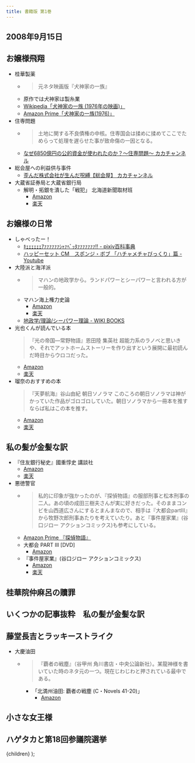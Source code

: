 ```yaml
---
title: 書籍版 第1巻
---
```


## 2008年9月15日

## お嬢様飛翔

- 桂華製薬
  - > 元ネタ映画版『犬神家の一族』
  - 原作では犬神家は製糸業
  - [Wikipedia「犬神家の一族 (1976年の映画)」](https://ja.wikipedia.org/wiki/%E7%8A%AC%E7%A5%9E%E5%AE%B6%E3%81%AE%E4%B8%80%E6%97%8F_(1976%E5%B9%B4%E3%81%AE%E6%98%A0%E7%94%BB))
  - [Amazon Prime「犬神家の一族(1976)」](https://www.amazon.co.jp/gp/video/detail/B00FIWXEO4/ref=atv_dp_share_cu_r)
- 住専問題
  - > 土地に関する不良債権の中核。住専国会は揉めに揉めてここでためらって処理を遅らせた事が致命傷の一因となる。
  - [なぜ6850億円の公的資金が使われたのか？～住専問題～ カカチャンネル](https://youtu.be/Tlp_eBX0w0k?si=-YTvQ63GCS98qG-9)
- 総会屋への利益供与事件
  - [歪んだ株式会社が生んだ呪縛【総会屋】 カカチャンネル](https://youtu.be/Fo9P4xsuwhA?si=qzOO6KSEsFXxjXFG)
- 大蔵省証券局と大蔵省銀行局
  - 解明・拓銀を潰した「戦犯」 北海道新聞取材班
    - [Amazon](https://amzn.to/3XOmiZZ)
    - [楽天](https://hb.afl.rakuten.co.jp/ichiba/3db23d1b.47b9c5bc.3db23d1c.6634382b/_RTLink95394?pc=https%3A%2F%2Fitem.rakuten.co.jp%2Fbook%2F1212255%2F&link_type=hybrid_url&ut=eyJwYWdlIjoiaXRlbSIsInR5cGUiOiJoeWJyaWRfdXJsIiwic2l6ZSI6IjI0MHgyNDAiLCJuYW0iOjEsIm5hbXAiOiJyaWdodCIsImNvbSI6MSwiY29tcCI6ImRvd24iLCJwcmljZSI6MSwiYm9yIjoxLCJjb2wiOjEsImJidG4iOjEsInByb2QiOjAsImFtcCI6ZmFsc2V9)

## お嬢様の日常

- しゃべったー！
  - [ｷｪｪｪｪｪｪｱｧｧｧｧｧｧｼｬｧﾍﾞｯﾀｧｧｧｧｧｧｧ!! - pixiv百科事典](https://dic.pixiv.net/a/%EF%BD%B7%EF%BD%AA%EF%BD%AA%EF%BD%AA%EF%BD%AA%EF%BD%AA%EF%BD%AA%EF%BD%B1%EF%BD%A7%EF%BD%A7%EF%BD%A7%EF%BD%A7%EF%BD%A7%EF%BD%A7%EF%BD%BC%EF%BD%AC%EF%BD%A7%EF%BE%8D%EF%BE%9E%EF%BD%AF%EF%BE%80%EF%BD%A7%EF%BD%A7%EF%BD%A7%EF%BD%A7%EF%BD%A7%EF%BD%A7%EF%BD%A7%21%21)
  - [ハッピーセット CM　スポンジ・ボブ 「ハチャメチャびっくり」篇 - Youtube](https://youtu.be/ytHUb9U6i7I?si=392SxmIxBehuVSoG)
- 大陸派と海洋派
  - > マハンの地政学から。ランドパワーとシーパワーと言われる方が一般的。
  - マハン海上権力史論
    - [Amazon](https://amzn.to/3LaXKTF)
    - [楽天](https://hb.afl.rakuten.co.jp/ichiba/3db23d1b.47b9c5bc.3db23d1c.6634382b/_RTLink95394?pc=https%3A%2F%2Fitem.rakuten.co.jp%2Fbook%2F5734737%2F&link_type=hybrid_url&ut=eyJwYWdlIjoiaXRlbSIsInR5cGUiOiJoeWJyaWRfdXJsIiwic2l6ZSI6IjI0MHgyNDAiLCJuYW0iOjEsIm5hbXAiOiJyaWdodCIsImNvbSI6MSwiY29tcCI6ImRvd24iLCJwcmljZSI6MSwiYm9yIjoxLCJjb2wiOjEsImJidG4iOjEsInByb2QiOjAsImFtcCI6ZmFsc2V9)
  - [地政学/理論/シーパワー理論 - WIKI BOOKS](https://ja.wikibooks.org/wiki/%E5%9C%B0%E6%94%BF%E5%AD%A6/%E7%90%86%E8%AB%96/%E3%82%B7%E3%83%BC%E3%83%91%E3%83%AF%E3%83%BC%E7%90%86%E8%AB%96)
- 光也くんが読んでいる本
  > 『光の帝国―常野物語』恩田陸 集英社 超能力系のラノベと思いきや、それでアットホームストーリーを作り出すという展開に最初読んだ時目からウロコだった。
  - [Amazon](https://amzn.to/3VSoNIt)
  - [楽天](https://hb.afl.rakuten.co.jp/ichiba/3db23d1b.47b9c5bc.3db23d1c.6634382b/_RTLink95394?pc=https%3A%2F%2Fitem.rakuten.co.jp%2Fbook%2F1188614%2F&link_type=hybrid_url&ut=eyJwYWdlIjoiaXRlbSIsInR5cGUiOiJoeWJyaWRfdXJsIiwic2l6ZSI6IjI0MHgyNDAiLCJuYW0iOjEsIm5hbXAiOiJyaWdodCIsImNvbSI6MSwiY29tcCI6ImRvd24iLCJwcmljZSI6MSwiYm9yIjoxLCJjb2wiOjEsImJidG4iOjEsInByb2QiOjAsImFtcCI6ZmFsc2V9)
- 瑠奈のおすすめの本
  > 『天夢航海』谷山由紀 朝日ソノラマ このころの朝日ソノラマは神がかっていた作品がゴロゴロしていた。朝日ソノラマから一冊本を推すならば私はこの本を推す。
  - [Amazon](https://amzn.to/3XQpwfQ)
  - [楽天](https://hb.afl.rakuten.co.jp/ichiba/3db24d1d.f70216c3.3db24d1e.8e1b4796/_RTLink95394?pc=https%3A%2F%2Fitem.rakuten.co.jp%2Frakutenkobo-ebooks%2F5493c353d13d392088e44dfbaf6d7060%2F&link_type=hybrid_url&ut=eyJwYWdlIjoiaXRlbSIsInR5cGUiOiJoeWJyaWRfdXJsIiwic2l6ZSI6IjI0MHgyNDAiLCJuYW0iOjEsIm5hbXAiOiJyaWdodCIsImNvbSI6MSwiY29tcCI6ImRvd24iLCJwcmljZSI6MSwiYm9yIjoxLCJjb2wiOjEsImJidG4iOjEsInByb2QiOjAsImFtcCI6ZmFsc2V9)

## 私の髪が金髪な訳

- 『住友銀行秘史』國重惇史 講談社
  - [Amazon](https://amzn.to/4cHPTbQ)
  - [楽天](https://hb.afl.rakuten.co.jp/ichiba/3db23d1b.47b9c5bc.3db23d1c.6634382b/_RTLink95394?pc=https%3A%2F%2Fitem.rakuten.co.jp%2Fbook%2F14427627%2F&link_type=hybrid_url&ut=eyJwYWdlIjoiaXRlbSIsInR5cGUiOiJoeWJyaWRfdXJsIiwic2l6ZSI6IjI0MHgyNDAiLCJuYW0iOjEsIm5hbXAiOiJyaWdodCIsImNvbSI6MSwiY29tcCI6ImRvd24iLCJwcmljZSI6MSwiYm9yIjoxLCJjb2wiOjEsImJidG4iOjEsInByb2QiOjAsImFtcCI6ZmFsc2V9)
- 悪徳警官
  - > 私的に印象が強かったのが、『探偵物語』の服部刑事と松本刑事の二人。あの頃の成田三樹夫さんが実に好きだった。そのままコンビを山西道広さんにするとまんまなので、相手は『大都会partⅢ』から牧野次郎刑事あたりを考えていたり。あと『事件屋家業』(谷口ジロー アクションコミックス)も参考にしている。
  - [Amazon Prime 『探偵物語』](https://www.amazon.co.jp/gp/video/detail/B0B8TJZXY6/ref=atv_dp_share_cu_r)
  - 大都会 PART III [DVD]
    - [Amazon](https://amzn.to/3xyEWKZ)
  - 『事件屋家業』(谷口ジロー アクションコミックス)
    - [Amazon](https://amzn.to/4bwYRrB)
    - [楽天](https://hb.afl.rakuten.co.jp/ichiba/3db24d1d.f70216c3.3db24d1e.8e1b4796/_RTLink95394?pc=https%3A%2F%2Fitem.rakuten.co.jp%2Frakutenkobo-ebooks%2F9cbaaba4fb2a333585937a30d2acf634%2F&link_type=hybrid_url&ut=eyJwYWdlIjoiaXRlbSIsInR5cGUiOiJoeWJyaWRfdXJsIiwic2l6ZSI6IjI0MHgyNDAiLCJuYW0iOjEsIm5hbXAiOiJyaWdodCIsImNvbSI6MSwiY29tcCI6ImRvd24iLCJwcmljZSI6MSwiYm9yIjoxLCJjb2wiOjEsImJidG4iOjEsInByb2QiOjAsImFtcCI6ZmFsc2V9)

## 桂華院仲麻呂の贖罪

## いくつかの記事抜粋　私の髪が金髪な訳

## 藤堂長吉とラッキーストライク

- 大慶油田
  - > 『覇者の戦塵』（谷甲州 角川書店・中央公論新社）。某龍神様を書いていた時のネタ元の一つ。現在じわじわと押されている最中である。
    - 「北満州油田: 覇者の戦塵 (C・Novels 41-20)」
      - [Amazon](https://amzn.to/4cPlys7)

## 小さな女王様

## ハゲタカと第18回参議院選挙

  <BaseLayout title='書籍版 第1巻'>{children}</BaseLayout>
);